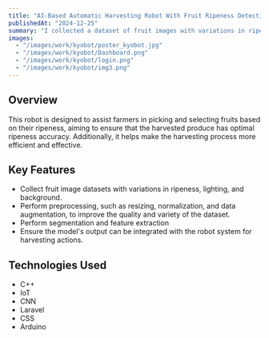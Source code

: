 ```yaml
---
title: "AI-Based Automatic Harvesting Robot With Fruit Ripeness Detection Using Image Vision"
publishedAt: "2024-12-25"
summary: "I collected a dataset of fruit images with variations in ripeness levels, lighting conditions, and backgrounds. Subsequently, I performed preprocessing steps including resizing, normalization, and data augmentation to enhance the dataset quality. Following this, I conducted image segmentation and feature extraction processes. Finally, I ensured the model's output could be effectively integrated with the robotic system for automated harvesting operations."
images:
  - "/images/work/kyobot/poster_kyobot.jpg"
  - "/images/work/kyobot/Dashboard.png"
  - "/images/work/kyobot/login.png"
  - "/images/work/kyobot/img3.png"
---
```


## Overview

This robot is designed to assist farmers in picking and selecting fruits based on their ripeness, aiming to ensure that the harvested produce has optimal ripeness accuracy. Additionally, it helps make the harvesting process more efficient and effective.

## Key Features

- Collect fruit image datasets with variations in ripeness, lighting, and background.
- Perform preprocessing, such as resizing, normalization, and data augmentation, to improve the quality and variety of the dataset.
- Perform segmentation and feature extraction
- Ensure the model's output can be integrated with the robot system for harvesting actions.

## Technologies Used

- C++
- IoT
- CNN
- Laravel
- CSS
- Arduino

